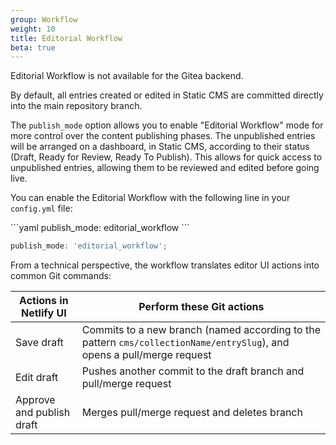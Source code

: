```yaml
---
group: Workflow
weight: 10
title: Editorial Workflow
beta: true
---
```


<Alert severity="warning">
  Editorial Workflow is not available for the Gitea backend.
</Alert>

By default, all entries created or edited in Static CMS are committed directly into the main repository branch.

The `publish_mode` option allows you to enable "Editorial Workflow" mode for more control over the content publishing phases. The unpublished entries will be arranged on a dashboard, in Static CMS, according to their status (Draft, Ready for Review, Ready To Publish). This allows for quick access to unpublished entries, allowing them to be reviewed and edited before going live.

You can enable the Editorial Workflow with the following line in your `config.yml` file:

<CodeTabs>
```yaml
publish_mode: editorial_workflow
```

```js
publish_mode: 'editorial_workflow';
```

</CodeTabs>

From a technical perspective, the workflow translates editor UI actions into common Git commands:

| Actions in Netlify UI     | Perform these Git actions                                                                                               |
| ------------------------- | ----------------------------------------------------------------------------------------------------------------------- |
| Save draft                | Commits to a new branch (named according to the pattern `cms/collectionName/entrySlug`), and opens a pull/merge request |
| Edit draft                | Pushes another commit to the draft branch and pull/merge request                                                        |
| Approve and publish draft | Merges pull/merge request and deletes branch                                                                            |
